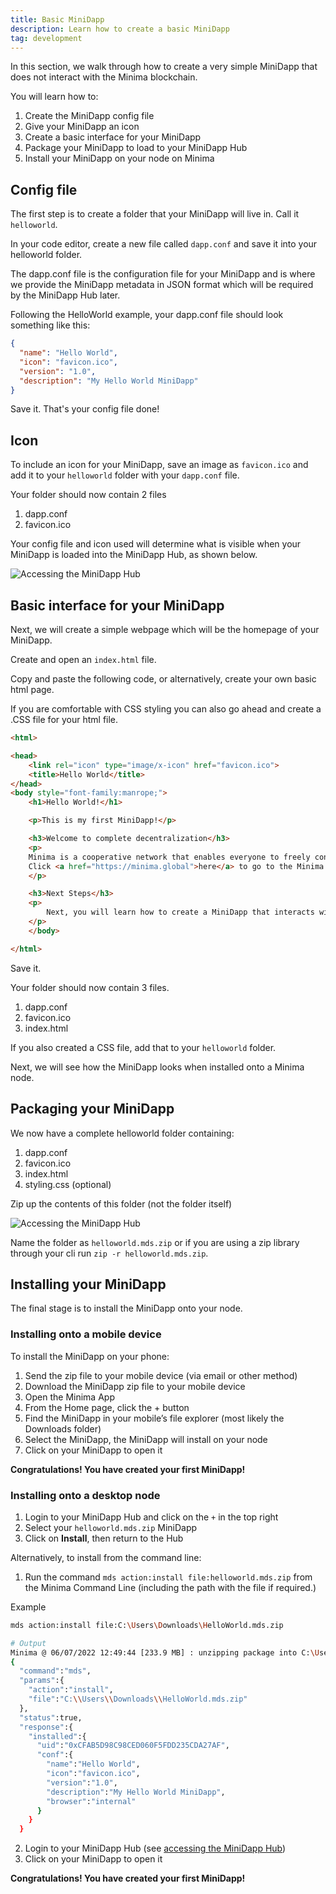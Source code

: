 ```yaml
---
title: Basic MiniDapp
description: Learn how to create a basic MiniDapp
tag: development
---
```


In this section, we walk through how to create a very simple MiniDapp that does not interact with the Minima blockchain.

You will learn how to:

1. Create the MiniDapp config file
2. Give your MiniDapp an icon
3. Create a basic interface for your MiniDapp
4. Package your MiniDapp to load to your MiniDapp Hub
5. Install your MiniDapp on your node on Minima

## Config file

The first step is to create a folder that your MiniDapp will live in. Call it `helloworld`.

In your code editor, create a new file called `dapp.conf` and save it into your helloworld folder.

The dapp.conf file is the configuration file for your MiniDapp and is where we provide the MiniDapp metadata in JSON format which will be required by the MiniDapp Hub later.

Following the HelloWorld example, your dapp.conf file should look something like this:

```json title="dapp.conf"
{
  "name": "Hello World",
  "icon": "favicon.ico",
  "version": "1.0",
  "description": "My Hello World MiniDapp"
}
```

Save it. That&apos;s your config file done!

## Icon

To include an icon for your MiniDapp, save an image as `favicon.ico` and add it to your `helloworld` folder with your `dapp.conf` file.

Your folder should now contain 2 files

1. dapp.conf
2. favicon.ico

Your config file and icon used will determine what is visible when your MiniDapp is loaded into the MiniDapp Hub, as shown below.

![Accessing the MiniDapp Hub](/img/runanode/mds_pendingicon.png)

## Basic interface for your MiniDapp

Next, we will create a simple webpage which will be the homepage of your MiniDapp.

Create and open an `index.html` file.

Copy and paste the following code, or alternatively, create your own basic html page.

If you are comfortable with CSS styling you can also go ahead and create a .CSS file for your html file.

```html title="index.html"
<html>

<head>
	<link rel="icon" type="image/x-icon" href="favicon.ico">
	<title>Hello World</title>
</head>
<body style="font-family:manrope;">
	<h1>Hello World!</h1>

	<p>This is my first MiniDapp!</p>

	<h3>Welcome to complete decentralization</h3>
	<p>
	Minima is a cooperative network that enables everyone to freely connect and prosper.<br></br>
	Click <a href="https://minima.global">here</a> to go to the Minima website.
	</p>

	<h3>Next Steps</h3>
	<p>
		Next, you will learn how to create a MiniDapp that interacts with the Minima Blockchain.
	</p>
	</body>

</html>
```

Save it.

Your folder should now contain 3 files.

1. dapp.conf
2. favicon.ico
3. index.html

If you also created a CSS file, add that to your `helloworld` folder.

Next, we will see how the MiniDapp looks when installed onto a Minima node.

## Packaging your MiniDapp

We now have a complete helloworld folder containing:

1. dapp.conf
2. favicon.ico
3. index.html
4. styling.css (optional)

Zip up the contents of this folder (not the folder itself)

![Accessing the MiniDapp Hub](/img/buildonminima/zipup.png)

Name the folder as `helloworld.mds.zip` or if you are using a zip library through your cli run `zip -r helloworld.mds.zip`.

## Installing your MiniDapp

The final stage is to install the MiniDapp onto your node.

### Installing onto a mobile device

To install the MiniDapp on your phone:

1. Send the zip file to your mobile device (via email or other method)
2. Download the MiniDapp zip file to your mobile device
3. Open the Minima App
4. From the Home page, click the + button
5. Find the MiniDapp in your mobile’s file explorer (most likely the Downloads folder)
6. Select the MiniDapp, the MiniDapp will install on your node
7. Click on your MiniDapp to open it

**Congratulations! You have created your first MiniDapp!**

### Installing onto a desktop node

1. Login to your MiniDapp Hub and click on the `+` in the top right
2. Select your `helloworld.mds.zip` MiniDapp
3. Click on **Install**, then return to the Hub

Alternatively, to install from the command line:

1. Run the command `mds action:install file:helloworld.mds.zip` from the Minima Command Line (including the path with the file if required.)

Example

```bash title="Terminal"
mds action:install file:C:\Users\Downloads\HelloWorld.mds.zip

# Output
Minima @ 06/07/2022 12:49:44 [233.9 MB] : unzipping package into C:\Users\minima\mds\web\0xCFAB5D98C98CED060F5FDD235CDA27AF
{
  "command":"mds",
  "params":{
    "action":"install",
    "file":"C:\\Users\\Downloads\\HelloWorld.mds.zip"
  },
  "status":true,
  "response":{
    "installed":{
      "uid":"0xCFAB5D98C98CED060F5FDD235CDA27AF",
      "conf":{
        "name":"Hello World",
        "icon":"favicon.ico",
        "version":"1.0",
        "description":"My Hello World MiniDapp",
        "browser":"internal"
      }
    }
  }
```

2. Login to your MiniDapp Hub (see [accessing the MiniDapp Hub](/docs/buildonminima/dapptutorial/accesshub))
3. Click on your MiniDapp to open it

**Congratulations! You have created your first MiniDapp!**
